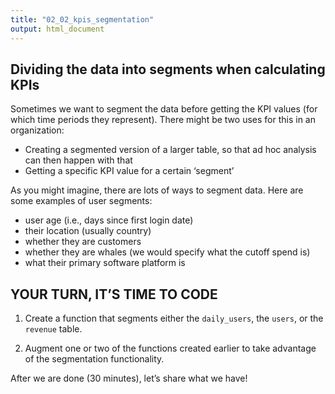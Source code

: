 ```yaml
---
title: "02_02_kpis_segmentation"
output: html_document
---
```


## Dividing the data into segments when calculating KPIs

Sometimes we want to segment the data before getting the KPI values (for which time periods they represent). There might be two uses for this in an organization:

- Creating a segmented version of a larger table, so that ad hoc analysis can then happen with that
- Getting a specific KPI value for a certain 'segment'

As you might imagine, there are lots of ways to segment data. Here are some examples of user segments:

- user age (i.e., days since first login date)
- their location (usually country)
- whether they are customers
- whether they are whales (we would specify what the cutoff spend is)
- what their primary software platform is

## YOUR TURN, IT'S TIME TO CODE

1. Create a function that segments either the `daily_users`, the `users`, or the `revenue` table.

2. Augment one or two of the functions created earlier to take advantage of the segmentation functionality.

After we are done (30 minutes), let's share what we have!
